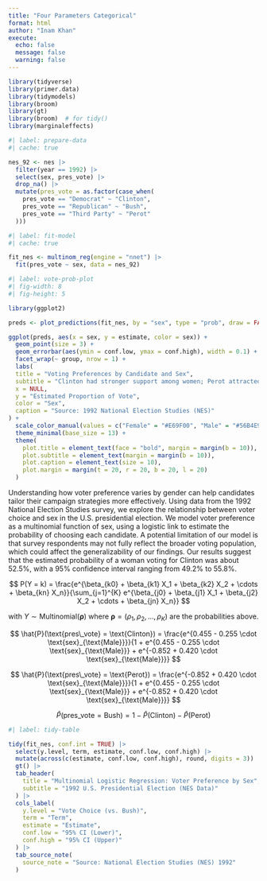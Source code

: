 ```yaml
---
title: "Four Parameters Categorical"
format: html
author: "Inam Khan"
execute: 
  echo: false
  message: false
  warning: false
---
```


```r
library(tidyverse)
library(primer.data)
library(tidymodels)
library(broom)
library(gt)
library(broom)  # for tidy()
library(marginaleffects)
```

```r
#| label: prepare-data
#| cache: true

nes_92 <- nes |> 
  filter(year == 1992) |> 
  select(sex, pres_vote) |> 
  drop_na() |> 
  mutate(pres_vote = as.factor(case_when(
    pres_vote == "Democrat" ~ "Clinton",
    pres_vote == "Republican" ~ "Bush",
    pres_vote == "Third Party" ~ "Perot"
  )))
```
```r
#| label: fit-model
#| cache: true

fit_nes <- multinom_reg(engine = "nnet") |>
  fit(pres_vote ~ sex, data = nes_92)
```


```r
#| label: vote-prob-plot
#| fig-width: 8
#| fig-height: 5

library(ggplot2)

preds <- plot_predictions(fit_nes, by = "sex", type = "prob", draw = FALSE)

ggplot(preds, aes(x = sex, y = estimate, color = sex)) +
  geom_point(size = 3) +
  geom_errorbar(aes(ymin = conf.low, ymax = conf.high), width = 0.1) +
  facet_wrap(~ group, nrow = 1) +
  labs(
  title = "Voting Preferences by Candidate and Sex",
  subtitle = "Clinton had stronger support among women; Perot attracted more men",
  x = NULL,
  y = "Estimated Proportion of Vote",
  color = "Sex",
  caption = "Source: 1992 National Election Studies (NES)"
) +
  scale_color_manual(values = c("Female" = "#E69F00", "Male" = "#56B4E9")) +
  theme_minimal(base_size = 13) +
  theme(
    plot.title = element_text(face = "bold", margin = margin(b = 10)),
    plot.subtitle = element_text(margin = margin(b = 10)),
    plot.caption = element_text(size = 10),
    plot.margin = margin(t = 20, r = 20, b = 20, l = 20)
  )
```

Understanding how voter preference varies by gender can help candidates tailor their campaign strategies more effectively. Using data from the 1992 National Election Studies survey, we explore the relationship between voter choice and sex in the U.S. presidential election. We model voter preference as a multinomial function of sex, using a logistic link to estimate the probability of choosing each candidate. A potential limitation of our model is that survey respondents may not fully reflect the broader voting population, which could affect the generalizability of our findings. Our results suggest that the estimated probability of a woman voting for Clinton was about 52.5%, with a 95% confidence interval ranging from 49.2% to 55.8%.


$$
P(Y = k) = \frac{e^{\beta_{k0} + \beta_{k1} X_1 + \beta_{k2} X_2 + \cdots + \beta_{kn} X_n}}{\sum_{j=1}^{K} e^{\beta_{j0} + \beta_{j1} X_1 + \beta_{j2} X_2 + \cdots + \beta_{jn} X_n}}
$$

with $Y \sim \text{Multinomial}(\boldsymbol{\rho})$ where $\boldsymbol{\rho} = (\rho_1, \rho_2, \ldots, \rho_K)$ are the probabilities above.

$$
\hat{P}(\text{pres\_vote} = \text{Clinton}) = \frac{e^{0.455 - 0.255 \cdot \text{sex}_{\text{Male}}}}{1 + e^{0.455 - 0.255 \cdot \text{sex}_{\text{Male}}} + e^{-0.852 + 0.420 \cdot \text{sex}_{\text{Male}}}}
$$

$$
\hat{P}(\text{pres\_vote} = \text{Perot}) = \frac{e^{-0.852 + 0.420 \cdot \text{sex}_{\text{Male}}}}{1 + e^{0.455 - 0.255 \cdot \text{sex}_{\text{Male}}} + e^{-0.852 + 0.420 \cdot \text{sex}_{\text{Male}}}}
$$

$$
\hat{P}(\text{pres\_vote} = \text{Bush}) = 1 - \hat{P}(\text{Clinton}) - \hat{P}(\text{Perot})
$$


```r
#| label: tidy-table

tidy(fit_nes, conf.int = TRUE) |>
  select(y.level, term, estimate, conf.low, conf.high) |>
  mutate(across(c(estimate, conf.low, conf.high), round, digits = 3)) |>
  gt() |>
  tab_header(
    title = "Multinomial Logistic Regression: Voter Preference by Sex",
    subtitle = "1992 U.S. Presidential Election (NES Data)"
  ) |>
  cols_label(
    y.level = "Vote Choice (vs. Bush)",
    term = "Term",
    estimate = "Estimate",
    conf.low = "95% CI (Lower)",
    conf.high = "95% CI (Upper)"
  ) |>
  tab_source_note(
    source_note = "Source: National Election Studies (NES) 1992"
  )
```
